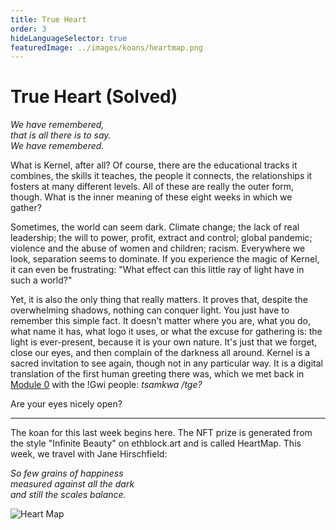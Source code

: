 ```yaml
---
title: True Heart
order: 3
hideLanguageSelector: true
featuredImage: ../images/koans/heartmap.png
---
```


# True Heart (Solved)

_We have remembered,_  
_that is all there is to say._  
_We have <Link to="https://thebluebook.co.za/four-part-harmony/">remembered</Link>._  

What is Kernel, after all? Of course, there are the educational tracks it combines, the skills it teaches, the people it connects, the relationships it fosters at many different levels. All of these are really the outer form, though. What is the inner meaning of these eight weeks in which we gather?

Sometimes, the world can seem dark. Climate change; the lack of real leadership; the will to power, profit, extract and control; global pandemic; violence and the abuse of women and children; racism. Everywhere we look, separation seems to dominate. If you experience the magic of Kernel, it can even be frustrating: "What effect can this little ray of light have in such a world?"

Yet, it is also the only thing that really matters. It proves that, despite the overwhelming shadows, nothing can conquer light. You just have to remember this simple fact. It doesn't matter where you are, what you do, what name it has, what logo it uses, or what the excuse for gathering is: the light is ever-present, because it is your own nature. It's just that we forget, close our eyes, and then complain of the darkness all around. Kernel is a sacred invitation to see again, though not in any particular way. It is a digital translation of the first human greeting there was, which we met back in [Module 0](/learn/module-0/conversation) with the !Gwi people: _tsamkwa /tge?_

Are your eyes nicely open?

---

The koan for this last week begins <Link to="https://libraryofbabel.info/bookmark.cgi?trueheart">here</Link>. The NFT prize is generated from the style "Infinite Beauty" on ethblock.art and is called <Link to="https://ethblock.art/view/266">HeartMap</Link>. This week, we travel with <Link to="https://www.brainpickings.org/2019/10/23/the-weighing-jane-hirshfield/">Jane Hirschfield</Link>:

_So few grains of happiness_  
_measured against all the dark_  
_and still the scales balance._  

<Aligner center>
<Image alt="Heart Map" src="/images/koans/heartmap.png" />
</Aligner>